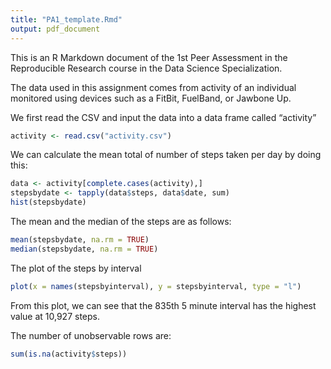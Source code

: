 ```yaml
---
title: "PA1_template.Rmd"
output: pdf_document
---
```


This is an R Markdown document of the 1st Peer Assessment in the Reproducible Research course in the Data Science Specialization.

The data used in this assignment comes from activity of an individual monitored using devices such as a FitBit, FuelBand, or Jawbone Up.


We first read the CSV and input the data into a data frame called "activity"
```r
activity <- read.csv("activity.csv")
```

We can calculate the mean total of number of steps taken per day by doing this:
```r
data <- activity[complete.cases(activity),]
stepsbydate <- tapply(data$steps, data$date, sum)
hist(stepsbydate)
```

The mean and the median of the steps are as follows:
```r
mean(stepsbydate, na.rm = TRUE)
median(stepsbydate, na.rm = TRUE)
```

The plot of the steps by interval
```r
plot(x = names(stepsbyinterval), y = stepsbyinterval, type = "l")
```
From this plot, we can see that the 835th 5 minute interval has the highest value at 10,927 steps.


The number of unobservable rows are:
```r
sum(is.na(activity$steps))
```
